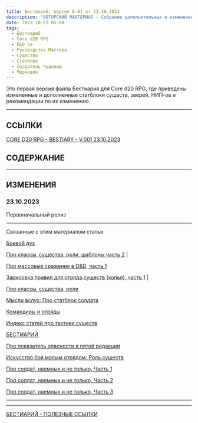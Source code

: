 ```yaml
---
title: Бестиарий, версия 0.01 от 23.10.2023
description: "АВТОРСКИЙ МА0ТЕРИАЛ - Собрание дополнительных и изменененных статблоков существ и рекомендации по их изменению, версия 0.01 от 23.10.2023 на русском языке" 
date: 2023-10-23 05:00
tags:
  - Бестиарий
  - Core d20 RPG
  - D&D 5e
  - Руководство Мастера
  - Существо
  - Статблок
  - Создатель Чудовищ
  - Черновик
---
```


Это первая версия файла Бестиария для Core d20 RPG, где приведены измененные и дополненные статблоки существ, зверей, НИП-ов и рекомендации по их изменению.

---

## ССЫЛКИ

[CORE D20 RPG - BESTIARY - V.001 23.10.2023](https://1drv.ms/w/s!Atcrhwwo1lBA49lFcHs5R6Zvo0Jcbw?e=0k5qkG)

## СОДЕРЖАНИЕ



---

## ИЗМЕНЕНИЯ

### 23.10.2023

Первоначальный релиз

---

Связанные с этим материалом статьи

[Боевой дух](https://cyborgsandmages.com/posts/core-d20/mysli-vsluh-dnevnik-razrabotchika-srazhenie-boevoj-duh)

[Про классы, существа, роли, шаблоны часть 2](https://cyborgsandmages.com/posts/articles/about-creatures-roles-classes-2) | 

[Про массовые сражения в D&D, часть 1](https://cyborgsandmages.com/posts/articles/about-mass-combat-dnd-part-1)

[Зарисовка правил для отряда существ (копья), часть 1](https://cyborgsandmages.com/posts/articles/about-mass-combat-draft-of-troop-rules-1) | 

[Про классы, существа, роли](https://cyborgsandmages.com/posts/articles/about-creatures-roles-classes)

[Мысли вслух: Про статблок солдата](https://cyborgsandmages.com/posts/articles/about-soldier-statblock)

[Командиры и отряды](https://cyborgsandmages.com/posts/core-d20/about-commanders-and-units)

[Индекс статей про тактики существ](https://cyborgsandmages.com/posts/articles/bestiary-tactics-index)

[БЕСТИАРИЙ](https://cyborgsandmages.com/posts/core-d20/bestiary)

[Про показатель опасности в пятой редакции](https://cyborgsandmages.com/posts/articles/tomedunn-cr-dnd-5e-analysis)

[Искусство боя малым отрядом: Роль существ](https://cyborgsandmages.com/posts/translations/art-of-combat-small-troop-roles)

[Про солдат, наемных и не только, Часть 1](https://cyborgsandmages.com/posts/articles/about-mercenaries-1)

[Про солдат, наемных и не только, Часть 2](https://cyborgsandmages.com/posts/articles/about-mercenaries-2)

[Про солдат, наемных и не только, Часть 3](https://cyborgsandmages.com/posts/articles/about-mercenaries-3)

---


---

[БЕСТИАРИЙ - ПОЛЕЗНЫЕ ССЫЛКИ](https://cyborgsandmages.com/posts/cored20rpg/bestiary-1)